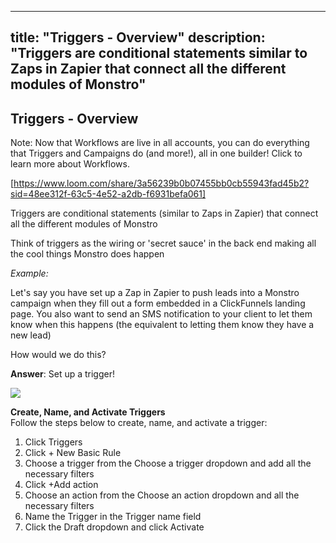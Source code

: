 
---
title: "Triggers - Overview"
description: "Triggers are conditional statements similar to Zaps in Zapier that connect all the different modules of Monstro"
---
## Triggers - Overview 

Note: Now that Workflows are live in all accounts, you can do everything that Triggers and Campaigns do (and more!), all in one builder!  Click to learn more about Workflows.

[https://www.loom.com/share/3a56239b0b07455bb0cb55943fad45b2?sid=48ee312f-63c5-4e52-a2db-f6931befa061]

Triggers are conditional statements (similar to Zaps in Zapier) that connect all the different modules of Monstro

Think of triggers as the wiring or 'secret sauce' in the back end making all the cool things Monstro does happen

_Example:_

Let's say you have set up a Zap in Zapier to push leads into a Monstro campaign when they fill out a form embedded in a ClickFunnels landing page. You also want to send an SMS notification to your client to let them know when this happens (the equivalent to letting them know they have a new lead)

How would we do this?

**Answer**: Set up a trigger!

![](https://cdn.filestackcontent.com/3DVsa0usR5USmx1HUXrg)

**Create, Name, and Activate Triggers**  
  Follow the steps below to create, name, and activate a trigger:

1.  Click Triggers
2.  Click + New Basic Rule
3.  Choose a trigger from the Choose a trigger dropdown and add all the necessary filters
4.  Click +Add action
5.  Choose an action from the Choose an action dropdown and all the necessary filters
6.  Name the Trigger in the Trigger name field
7.  Click the Draft dropdown and click Activate